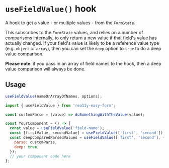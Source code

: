 
<Meta title="Utils and Hooks/useFieldValue" />

# `useFieldValue()` hook

A hook to get a value - or multiple values - from the `FormState`.

This subscribes to the `FormState` values, and relies on a number of comparisons internally,
to only return a new value if that field's value has actually changed.
If your field's value is likely to be a reference value type (e.g. `object` or `array`),
then you can set the `deep` option to `true` to do a deep value comparison.

**Please note**: if you pass in an array of field names to the hook,
then a deep value comparison will always be done.

## Usage

```js
useFieldValue(nameOrArrayOfNames, options);
```

```jsx
import { useFieldValue } from 'rea11y-easy-form';

const customParse = (value) => doSomethingWithTheValue(value);

const YourComponent = () => {
  const value = useFieldValue('field-name');
  const [firstValue, secondValue] = useFieldValue(['first', 'second']);
  const deepComparedParsedValues = useFieldValue(['first', 'second'], {
    parse: customParse,
    deep: true,
  });
  // your component code here
};
```

